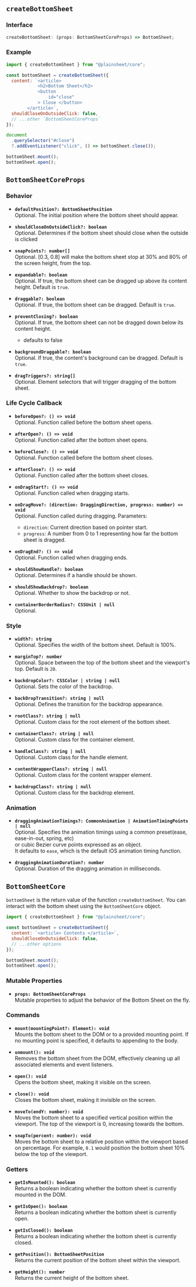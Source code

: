 ## `createBottomSheet`

### Interface

```ts
createBottomSheet: (props: BottomSheetCoreProps) => BottomSheet;
```

### Example

```js /createBottomSheet/ copy
import { createBottomSheet } from "@plainsheet/core";

const bottomSheet = createBottomSheet({
  content: `<article> 
            <h2>Bottom Sheet</h2> 
            <button
                id="close"
            > Close </button>
        </article>`,
  shouldCloseOnOutsideClick: false,
  // ...other `BottomSheetCoreProps`
});

document
  .querySelector("#close")
  ?.addEventListener("click", () => bottomSheet.close());

bottomSheet.mount();
bottomSheet.open();
```

## `BottomSheetCoreProps`

### Behavior

- **`defaultPosition?: BottomSheetPosition`**  
  Optional. The initial position where the bottom sheet should appear.

- **`shouldCloseOnOutsideClick?: boolean`**  
  Optional. Determines if the bottom sheet should close when the outside is clicked

- **`snapPoints?: number[]`**  
  Optional. [0.3, 0.8] will make the bottom sheet stop at 30% and 80% of the screen height, from the top.

- **`expandable?: boolean`**  
  Optional. If true, the bottom sheet can be dragged up above its content height. Default is `true`.

- **`draggable?: boolean`**  
  Optional. If true, the bottom sheet can be dragged. Default is `true`.
- **`preventClosing?: boolean`**  
  Optional. If true, the bottom sheet can not be dragged down below its content height.

  - defaults to false

- **`backgroundDraggable?: boolean`**  
  Optional. If true, the content's background can be dragged. Default is `true`.

- **`dragTriggers?: string[]`**  
  Optional. Element selectors that will trigger dragging of the bottom sheet.

### Life Cycle Callback

- **`beforeOpen?: () => void`**  
  Optional. Function called before the bottom sheet opens.

- **`afterOpen?: () => void`**  
  Optional. Function called after the bottom sheet opens.

- **`beforeClose?: () => void`**  
  Optional. Function called before the bottom sheet closes.

- **`afterClose?: () => void`**  
  Optional. Function called after the bottom sheet closes.

- **`onDragStart?: () => void`**  
  Optional. Function called when dragging starts.

- **`onDragMove?: (direction: DraggingDirection, progress: number) => void`**  
  Optional. Function called during dragging. Parameters:

  - `direction`: Current direction based on pointer start.
  - `progress`: A number from 0 to 1 representing how far the bottom sheet is dragged.

- **`onDragEnd?: () => void`**  
  Optional. Function called when dragging ends.

- **`shouldShowHandle?: boolean`**  
  Optional. Determines if a handle should be shown.

- **`shouldShowBackdrop?: boolean`**  
  Optional. Whether to show the backdrop or not.

- **`containerBorderRadius?: CSSUnit | null`**  
  Optional.

### Style

- **`width?: string`**  
  Optional. Specifies the width of the bottom sheet. Default is 100%.

- **`marginTop?: number`**  
  Optional. Space between the top of the bottom sheet and the viewport's top. Default is `20`.

- **`backdropColor?: CSSColor | string | null`**  
  Optional. Sets the color of the backdrop.

- **`backDropTransition?: string | null`**  
  Optional. Defines the transition for the backdrop appearance.

- **`rootClass?: string | null`**  
  Optional. Custom class for the root element of the bottom sheet.

- **`containerClass?: string | null`**  
  Optional. Custom class for the container element.

- **`handleClass?: string | null`**  
  Optional. Custom class for the handle element.

- **`contentWrapperClass?: string | null`**  
  Optional. Custom class for the content wrapper element.

- **`backdropClass?: string | null`**  
  Optional. Custom class for the backdrop element.

### Animation

- **`draggingAnimationTimings?: CommonAnimation | AnimationTimingPoints | null`**  
  Optional. Specifies the animation timings using a common preset(ease, ease-in-out, spring, etc)  
  or cubic Bezier curve points expressed as an object.  
  It defaults to `ease`, which is the default iOS animation timing function.

- **`draggingAnimationDuration?: number`**  
  Optional. Duration of the dragging animation in milliseconds.

## `BottomSheetCore`

`bottomSheet` is the return value of the function `createBottomSheet`. You can interact with the bottom sheet using the `BottomSheetCore` object.

```js /bottomSheet/ copy
import { createBottomSheet } from "@plainsheet/core";

const bottomSheet = createBottomSheet({
  content: `<article> Contents </article>`,
  shouldCloseOnOutsideClick: false,
  // ...other options
});

bottomSheet.mount();
bottomSheet.open();
```

### Mutable Properties

- **`props: BottomSheetCoreProps`**  
  Mutable properties to adjust the behavior of the Bottom Sheet on the fly.

### Commands

- **`mount(mountingPoint?: Element): void`**  
  Mounts the bottom sheet to the DOM or to a provided mounting point. If no mounting point is specified, it defaults to appending to the body.

- **`unmount(): void`**  
  Removes the bottom sheet from the DOM, effectively cleaning up all associated elements and event listeners.

- **`open(): void`**  
  Opens the bottom sheet, making it visible on the screen.

- **`close(): void`**  
  Closes the bottom sheet, making it invisible on the screen.

- **`moveTo(endY: number): void`**  
  Moves the bottom sheet to a specified vertical position within the viewport. The top of the viewport is 0, increasing towards the bottom.

- **`snapTo(percent: number): void`**  
  Moves the bottom sheet to a relative position within the viewport based on percentage. For example, `0.1` would position the bottom sheet 10% below the top of the viewport.

### Getters

- **`getIsMounted(): boolean`**  
  Returns a boolean indicating whether the bottom sheet is currently mounted in the DOM.

- **`getIsOpen(): boolean`**  
  Returns a boolean indicating whether the bottom sheet is currently open.

- **`getIsClosed(): boolean`**  
  Returns a boolean indicating whether the bottom sheet is currently closed.

- **`getPosition(): BottomSheetPosition`**  
  Returns the current position of the bottom sheet within the viewport.

- **`getHeight(): number`**  
  Returns the current height of the bottom sheet.
